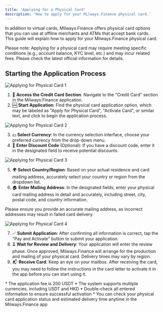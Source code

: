 ```yaml
---
title: 'Applying for a Physical Card'
description: 'How to apply for your Milways.Finance physical card.'
---
```


<Info>
In addition to virtual cards, Milways.Finance offers physical card options that you can use at offline merchants and ATMs that accept bank cards. This guide will explain how to apply for your Milways.Finance physical card.
</Info>

<Tip>Please note: Applying for a physical card may require meeting specific conditions (e.g., account balance, KYC level, etc.) and may incur related fees. Please check the latest official information for details.</Tip>

## Starting the Application Process

![Applying for Physical Card 1](https://www.gitbook.com/cdn-cgi/image/dpr=2,width=760,onerror=redirect,format=auto/https%3A%2F%2Fcontent.gitbook.com%2Fcontent%2FYsrj5O8moOrzPyGksbuI%2Fblobs%2F2PKWHkzWf2xi3yExV4Tv%2F10.png&width=400&dpr=3&quality=100&sign=56478832&sv=2)

1. 🏦 **Access the Credit Card Section**: Navigate to the "Credit Card" section in the Milways.Finance application.
2. 🆕 **Start Application**: Find the physical card application option, which may be labeled as "Apply for Physical Card", "Activate Card", or similar text, and click to begin the application process.

![Applying for Physical Card 2](https://www.gitbook.com/cdn-cgi/image/dpr=2,width=760,onerror=redirect,format=auto/https%3A%2F%2Fcontent.gitbook.com%2Fcontent%2FYsrj5O8moOrzPyGksbuI%2Fblobs%2F5FweXgqURVt4bJaavwd7%2F11.png&width=400&dpr=3&quality=100&sign=a6c7cf73&sv=2)

3. 💵 **Select Currency**: In the currency selection interface, choose your preferred currency from the drop-down menu.
4. 🎁 **Enter Discount Code** (Optional): If you have a discount code, enter it in the designated field to receive potential discounts.

![Applying for Physical Card 3](https://www.gitbook.com/cdn-cgi/image/dpr=2,width=760,onerror=redirect,format=auto/https%3A%2F%2Fcontent.gitbook.com%2Fcontent%2FYsrj5O8moOrzPyGksbuI%2Fblobs%2FfBFxx4gnQXAx9dz0mEGa%2F12.png&width=400&dpr=3&quality=100&sign=58d76b8f&sv=2)

5. 🌍 **Select Country/Region**: Based on your actual residence and card mailing address, accurately select your country or region from the dropdown list.
6. 🏠 **Enter Mailing Address**: In the designated fields, enter your physical card mailing address in detail and accurately, including street, city, postal code, and country information.

<Warning>Please ensure you provide an accurate mailing address, as incorrect addresses may result in failed card delivery.</Warning>

![Applying for Physical Card 4](https://www.gitbook.com/cdn-cgi/image/dpr=2,width=760,onerror=redirect,format=auto/https%3A%2F%2Fcontent.gitbook.com%2Fcontent%2FYsrj5O8moOrzPyGksbuI%2Fblobs%2Fd1nVk0tD3VGDS3Lh69LD%2F13.png&width=400&dpr=3&quality=100&sign=8a6527d&sv=2)

7. ✅ **Submit Application**: After confirming all information is correct, tap the "Pay and Activate" button to submit your application.
8. ⏳ **Wait for Review and Delivery**: Your application will enter the review phase. Once approved, Milways.Finance will arrange for the production and mailing of your physical card. Delivery times may vary by region.
9. 📬 **Receive Card**: Keep an eye on your mailbox. After receiving the card, you may need to follow the instructions in the card letter to activate it in the app before you can start using it.

<Tip>
* The application fee is 200 USDT
* The system supports multiple currencies, including USDT and HKD
* Double-check all entered information to ensure successful activation
* You can check your physical card application status and estimated delivery time anytime in the Milways.Finance app
</Tip>
